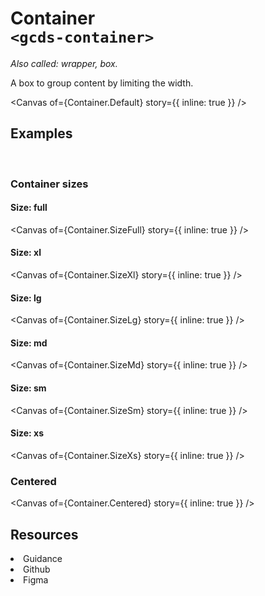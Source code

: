 
<Meta of={Container} name="Overview" />

# Container<br/>`<gcds-container>`

_Also called: wrapper, box._

A box to group content by limiting the width.

<Canvas
  of={Container.Default}
  story={{ inline: true }}
/>

## Examples
<br/>

### Container sizes

#### Size: full

<Canvas
  of={Container.SizeFull}
  story={{ inline: true }}
/>

#### Size: xl

<Canvas
  of={Container.SizeXl}
  story={{ inline: true }}
/>

#### Size: lg

<Canvas
  of={Container.SizeLg}
  story={{ inline: true }}
/>

#### Size: md

<Canvas
  of={Container.SizeMd}
  story={{ inline: true }}
/>

#### Size: sm

<Canvas
  of={Container.SizeSm}
  story={{ inline: true }}
/>

#### Size: xs

<Canvas
  of={Container.SizeXs}
  story={{ inline: true }}
/>

### Centered

<Canvas
  of={Container.Centered}
  story={{ inline: true }}
/>

## Resources

<div>
  <li>
    <gcds-button type="link" button-style="text-only" href="https://design-system.alpha.canada.ca/en/components/details/" target="_blank">Guidance</gcds-button>
  </li>
  <li>
    <gcds-button type="link" button-style="text-only" href="https://github.com/cds-snc/gcds-components/tree/main/packages/web/src/components/gcds-details" target="_blank">Github</gcds-button>
  </li>
  <li>
    <gcds-button type="link" button-style="text-only" href="https://www.figma.com/file/mh2maMG2NBtk41k1O1UGHV/Canadian-Digital-Service%E2%80%A8---GC-Design-System?type=design&node-id=1098-2756&t=F3H5RiCgHr8mzB1X-0" target="_blank">Figma</gcds-button>
  </li>
</div>
